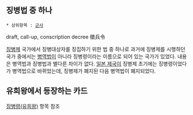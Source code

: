 == 징병법 중 하나 ==
 * 상위항목 : [[군사]]

draft, call-up, conscription decree
徵兵令

[[징병제]] 국가에서 징병대상자를 징집하기 위한 법 중 하나로 과거에 징병제를 시행하던 국가 중에서는 [[병역법]]이 아니라 징병령이라는 이름으로 되어 있는 국가가 있었다. 내용은 병역법과 징병법과 별다른 차이가 없다. [[일본 제국]]이 징병제 초기에는 징병령이었다가 병역법으로 바뀌었는데, 징병제가 폐지된 다음 병역법이 폐지되었다.

== 유희왕에서 등장하는 카드 ==
[[징병령(유희왕)]] 항목 참조
